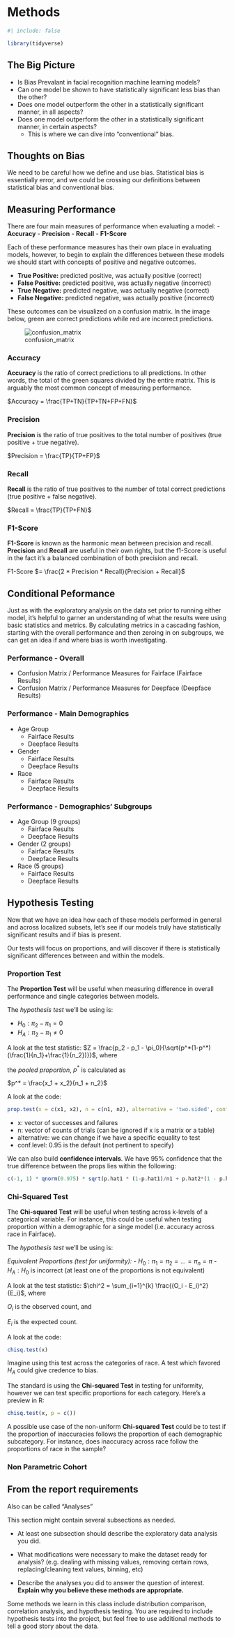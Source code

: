 # Methods

```r
#| include: false

library(tidyverse)
```

<!-- BJ !-->
## The Big Picture

- Is Bias Prevalant in facial recognition machine learning models?
- Can one model be shown to have statistically significant less bias than the other?
- Does one model outperform the other in a statistically significant manner, in all aspects?
- Does one model outperform the other in a statistically significant manner, in certain aspects?
  - This is where we can dive into "conventional" bias.
  
::: callout-note
## Thoughts on Bias

We need to be careful how we define and use bias. Statistical bias is essentially error, and we could be crossing our definitions between statistical bias and conventional bias.
:::


## Measuring Performance

There are four main measures of performance when evaluating a model:
- **Accuracy**
- **Precision**
- **Recall**
- **F1-Score**

Each of these performance measures has their own place in evaluating models, however, to begin to explain the differences between these models we should start with concepts of positive and negative outcomes.

- **True Positive:** predicted positive, was actually positive (correct)
- **False Positive:** predicted positive, was actually negative (incorrect)
- **True Negative:** predicted negative, was actually negative (correct)
- **False Negative:** predicted negative, was actually positive (incorrect)

These outcomes can be visualized on a confusion matrix. In the image below, green are correct predictions while red are incorrect predictions.

![confusion_matrix](images/confusion_matrix.png)


### Accuracy

**Accuracy** is the ratio of correct predictions to all predictions. In other words, the total of the green squares divided by the entire matrix. This is arguably the most common concept of measuring performance.

$Accuracy = \frac{TP+TN}{TP+TN+FP+FN}$


### Precision

**Precision** is the ratio of true positives to the total number of positives (true positive + true negative).

$Precision = \frac{TP}{TP+FP}$


### Recall

**Recall** is the ratio of true positives to the number of total correct predictions (true positive + false negative).

$Recall = \frac{TP}{TP+FN}$


### F1-Score

**F1-Score** is known as the harmonic mean between precision and recall. **Precision** and **Recall** are useful in their own rights, but the f1-Score is useful in the fact it’s a balanced combination of both precision and recall.


F1-Score $= \frac{2 * Precision * Recall}{Precision + Recall}$


## Conditional Peformance

Just as with the exploratory analysis on the data set prior to running either model, it's helpful to garner an understanding of what the results were using basic statistics and metrics. By calculating metrics in a cascading fashion, starting with the overall performance and then zeroing in on subgroups, we can get an idea if and where bias is worth investigating.


### Performance - Overall

- Confusion Matrix / Performance Measures for Fairface (Fairface Results)
- Confusion Matrix / Performance Measures for Deepface (Deepface Results)


### Performance - Main Demographics

- Age Group
  - Fairface Results
  - Deepface Results
- Gender
  - Fairface Results
  - Deepface Results
- Race
  - Fairface Results
  - Deepface Results
  
  
### Performance - Demographics' Subgroups

- Age Group (9 groups)
  - Fairface Results
  - Deepface Results
- Gender (2 groups)
  - Fairface Results
  - Deepface Results
- Race (5 groups)
  - Fairface Results
  - Deepface Results


## Hypothesis Testing

Now that we have an idea how each of these models performed in general and across localized subsets, let's see if our models truly have statistically significant results and if bias is present.

Our tests will focus on proportions, and will discover if there is statistically significant differences between and within the models.


### Proportion Test

The **Proportion Test** will be useful when measuring difference in overall performance and single categories between models.

The *hypothesis test* we'll be using is:

- $H_0: \pi_2 - \pi_1 = 0$
- $H_A: \pi_2 - \pi_1 \neq 0$


A look at the test statistic:
$Z = \frac{p_2 - p_1 - \pi_0}{\sqrt{p^*(1-p^*)(\frac{1}{n_1}+\frac{1}{n_2})}}$, where

the *pooled proportion*, $p^*$ is calculated as

$p^* = \frac{x_1 + x_2}{n_1 + n_2}$


A look at the code:
```r
prop.test(x = c(x1, x2), n = c(n1, n2), alternative = 'two.sided', conf.level = 0.95)
```
- x: vector of successes and failures
- n: vector of counts of trials (can be ignored if x is a matrix or a table)
- alternative: we can change if we have a specific equality to test
- conf.level: 0.95 is the default (not pertinent to specify)

We can also build **confidence intervals**. We have 95% confidence that the true difference between the props lies within the following: 
```r
c(-1, 1) * qnorm(0.975) * sqrt(p.hat1 * (1-p.hat1)/n1 + p.hat2*(1 - p.hat2)/n2)
```

### Chi-Squared Test

The **Chi-squared Test** will be useful when testing across k-levels of a categorical variable. For instance, this could be useful when testing proportion within a demographic for a singe model (i.e. accuracy across race in Fairface).


The *hypothesis test* we'll be using is:

*Equivalent Proportions (test for uniformity):*
- $H_0: \pi_1 = \pi_2 = ... = \pi_n = \pi$
- $H_A: H_0$ is incorrect (at least one of the proportions is not equivalent)


A look at the test statistic:
$\chi^2 = \sum_{i=1}^{k} \frac{(O_i - E_i)^2}{E_i}$, where

$O_i$ is the observed count, and

$E_i$ is the expected count.


A look at the code:
```r
chisq.test(x)
```

Imagine using this test across the categories of race. A test which favored $H_A$ could give credence to bias.

The standard is using the **Chi-squared Test** in testing for uniformity, however we can test specific proportions for each category. Here's a preview in R:

```r
chisq.test(x, p = c())
```

A possible use case of the non-uniform **Chi-squared Test** could be to test if the proportion of inaccuracies follows the proportion of each demographic subcategory. For instance, does inaccuracy across race follow the proportions of race in the sample?


### Non Parametric Cohort



::: callout-note
## From the report requirements

Also can be called "Analyses"

This section might contain several subsections as needed.

-   At least one subsection should describe the exploratory data analysis you did.

-   What modifications were necessary to make the dataset ready for analysis? (e.g. dealing with missing values, removing certain rows, replacing/cleaning text values, binning, etc)

-   Describe the analyses you did to answer the question of interest. **Explain why you believe these methods are appropriate.**

Some methods we learn in this class include distribution comparison, correlation analysis, and hypothesis testing. You are required to include hypothesis tests into the project, but feel free to use additional methods to tell a good story about the data.
:::

